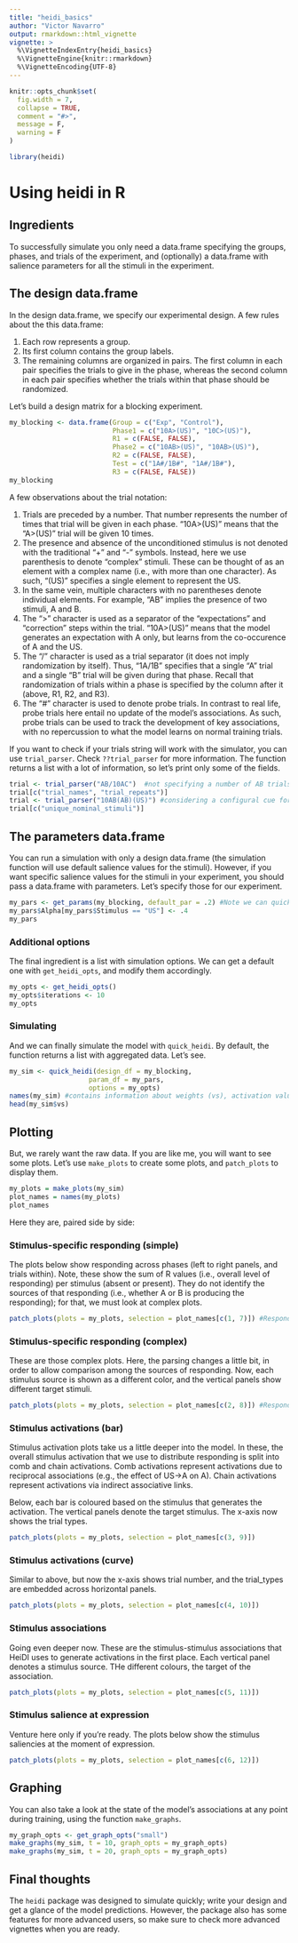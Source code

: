 ```yaml
---
title: "heidi_basics"
author: "Victor Navarro"
output: rmarkdown::html_vignette
vignette: >
  %\VignetteIndexEntry{heidi_basics}
  %\VignetteEngine{knitr::rmarkdown}
  %\VignetteEncoding{UTF-8}
---
```


```r
knitr::opts_chunk$set(
  fig.width = 7,
  collapse = TRUE,
  comment = "#>",
  message = F,
  warning = F
)
```

```r
library(heidi)
```

# Using heidi in R

## Ingredients

To successfully simulate you only need a data.frame specifying the groups, phases, and trials of the experiment, and (optionally) a data.frame with salience parameters for all the stimuli in the experiment.

## The design data.frame

In the design data.frame, we specify our experimental design. A few rules about the this data.frame:

1. Each row represents a group.
2. Its first column contains the group labels.
3. The remaining columns are organized in pairs. The first column in each pair specifies the trials to give in the phase, whereas the second column in each pair specifies whether the trials within that phase should be randomized.

Let's build a design matrix for a blocking experiment.

```r

my_blocking <- data.frame(Group = c("Exp", "Control"),
                          Phase1 = c("10A>(US)", "10C>(US)"),
                          R1 = c(FALSE, FALSE),
                          Phase2 = c("10AB>(US)", "10AB>(US)"),
                          R2 = c(FALSE, FALSE),
                          Test = c("1A#/1B#", "1A#/1B#"),
                          R3 = c(FALSE, FALSE))
my_blocking
```

A few observations about the trial notation:

1. Trials are preceded by a number. That number represents the number of times that trial will be given in each phase. "10A>(US)" means that the "A>(US)" trial will be given 10 times.
2. The presence and absence of the unconditioned stimulus is not denoted with the traditional "+" and "-" symbols. Instead, here we use parenthesis to denote "complex" stimuli. These can be thought of as an element with a complex name (i.e., with more than one character). As such, "(US)" specifies a single element to represent the US.
3. In the same vein, multiple characters with no parentheses denote individual elements. For example, "AB" implies the presence of two stimuli, A and B.
4. The ">" character is used as a separator of the "expectations" and "correction" steps within the trial. "10A>(US)" means that the model generates an expectation with A only, but learns from the co-occurence of A and the US.
5. The "/" character is used as a trial separator (it does not imply randomization by itself). Thus, "1A/1B" specifies that a single "A" trial and a single "B" trial will be given during that phase. Recall that randomization of trials within a phase is specified by the column after it (above, R1, R2, and R3).
6. The "#" character is used to denote probe trials. In contrast to real life, probe trials here entail no update of the model's associations. As such, probe trials can be used to track the development of key associations, with no repercussion to what the model learns on normal training trials.

If you want to check if your trials string will work with the simulator, you can use `trial_parser`. Check `??trial_parser` for more information. The function returns a list with a lot of information, so let's print only some of the fields.

```r
trial <- trial_parser("AB/10AC")  #not specifying a number of AB trials. Bad practice!
trial[c("trial_names", "trial_repeats")]
trial <- trial_parser("10AB(AB)(US)") #considering a configural cue for elements AB
trial[c("unique_nominal_stimuli")]

```


## The parameters data.frame

You can run a simulation with only a design data.frame (the simulation function will use default salience values for the stimuli). However, if you want specific salience values for the stimuli in your experiment, you should pass a data.frame with parameters. Let's specify those for our experiment.

```r
my_pars <- get_params(my_blocking, default_par = .2) #Note we can quickly get a table with parameters directly from the design data.frame; a good way to check we are going in the right direction
my_pars$Alpha[my_pars$Stimulus == "US"] <- .4
my_pars
```

### Additional options

The final ingredient is a list with simulation options. We can get a default one with `get_heidi_opts`, and modify them accordingly.

```r
my_opts <- get_heidi_opts()
my_opts$iterations <- 10
my_opts

```

### Simulating

And we can finally simulate the model with `quick_heidi`. By default, the function returns a list with aggregated data. Let's see.

```r
my_sim <- quick_heidi(design_df = my_blocking,
                    param_df = my_pars,
                    options = my_opts)
names(my_sim) #contains information about weights (vs), activation values (acts), r-values (rs), and alphas (as)
head(my_sim$vs)

```

## Plotting

But, we rarely want the raw data. If you are like me, you will want to see some plots. Let's use `make_plots` to create some plots, and `patch_plots` to display them.

```r
my_plots = make_plots(my_sim)
plot_names = names(my_plots)
plot_names
```

Here they are, paired side by side:

### Stimulus-specific responding (simple)

The plots below show responding across phases (left to right panels, and trials within). Note, these show the sum of R values (i.e., overall level of responding) per stimulus (absent or present). They do not identify the sources of that responding (i.e., whether A or B is producing the responding); for that, we must look at complex plots.

```r
patch_plots(plots = my_plots, selection = plot_names[c(1, 7)]) #Responding
```

### Stimulus-specific responding (complex)

These are those complex plots. Here, the parsing changes a little bit, in order to allow comparison among the sources of responding. Now, each stimulus source is shown as a different color, and the vertical panels show different target stimuli.

```r
patch_plots(plots = my_plots, selection = plot_names[c(2, 8)]) #Responding
```


### Stimulus activations (bar)

Stimulus activation plots take us a little deeper into the model. In these, the overall stimulus activation that we use to distribute responding is split into comb and chain activations. Comb activations represent activations due to reciprocal associations (e.g., the effect of US->A on A). Chain activations represent activations via indirect associative links.

Below, each bar is coloured based on the stimulus that generates the activation. The vertical panels denote the target stimulus. The x-axis now shows the trial types.

```r
patch_plots(plots = my_plots, selection = plot_names[c(3, 9)])
```

### Stimulus activations (curve)

Similar to above, but now the x-axis shows trial number, and the trial_types are embedded across horizontal panels.


```r
patch_plots(plots = my_plots, selection = plot_names[c(4, 10)])
```

### Stimulus associations

Going even deeper now. These are the stimulus-stimulus associations that HeiDI uses to generate activations in the first place. Each vertical panel denotes a stimulus source. THe different colours, the target of the association.

```r
patch_plots(plots = my_plots, selection = plot_names[c(5, 11)])
```

### Stimulus salience at expression

Venture here only if you're ready. The plots below show the stimulus saliencies at the moment of expression.

```r
patch_plots(plots = my_plots, selection = plot_names[c(6, 12)])
```

## Graphing

You can also take a look at the state of the model's associations at any point during training, using the function `make_graphs`.

```r
my_graph_opts <- get_graph_opts("small")
make_graphs(my_sim, t = 10, graph_opts = my_graph_opts)
make_graphs(my_sim, t = 20, graph_opts = my_graph_opts)
```

## Final thoughts

The `heidi` package was designed to simulate quickly; write your design and get a glance of the model predictions. However, the package also has some features for more advanced users, so make sure to check more advanced vignettes when you are ready.
